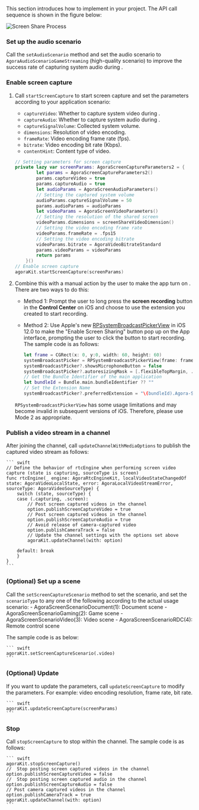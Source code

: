 <PlatformWrapper platform="ios">

This section introduces how to implement <Vg k="SCR_SHR" /> in your project. The API call sequence is shown in the figure below:

![Screen Share Process](/images/screen-sharing/tmp_screen-sharing-ios-process.jpg)

### Set up the audio scenario

Call the `setAudioScenario` method and set the audio scenario to `AgoraAudioScenarioGameStreaming` (high-quality scenario) to improve the success rate of capturing system audio during <Vg k="SCR_SHR" />.

### Enable screen capture

1. Call `startScreenCapture` to start screen capture and set the parameters according to your application scenario:

    - `captureVideo`: Whether to capture system video during <Vg k="SCR_SHR" />.
    - `captureAudio`: Whether to capture system audio during <Vg k="SCR_SHR" />.
    - `captureSignalVolume`: Collected system volume.
    - `dimensions`: Resolution of video encoding.
    - `frameRate`: Video encoding frame rate (fps).
    - `bitrate`: Video encoding bit rate (Kbps).
    - `contentHint`: Content type of <Vg k="SCR_SHR" /> video.

    ``` swift
    // Setting parameters for screen capture
    private lazy var screenParams: AgoraScreenCaptureParameters2 = {
            let params = AgoraScreenCaptureParameters2()
            params.captureVideo = true
            params.captureAudio = true
            let audioParams = AgoraScreenAudioParameters()
            // Setting the captured system volume
            audioParams.captureSignalVolume = 50
            params.audioParams = audioParams
            let videoParams = AgoraScreenVideoParameters()
            // Setting the resolution of the shared screen
            videoParams.dimensions = screenShareVideoDimension()
            // Setting the video encoding frame rate
            videoParams.frameRate = .fps15
            // Setting the video encoding bitrate
            videoParams.bitrate = AgoraVideoBitrateStandard
            params.videoParams = videoParams
            return params
        }()
    // Enable screen capture
    agoraKit.startScreenCapture(screenParams)
    ```

1. Combine this with a manual action by the user to make the app turn on <Vg k="SCR_SHR" />. There are two ways to do this:

    - Method 1: Prompt the user to long press the **screen recording** button in the **Control Center** on iOS and choose to use the extension you created to start recording.
    - Method 2: Use Apple's new [RPSystemBroadcastPickerView](https://developer.apple.com/documentation/replaykit/rpsystembroadcastpickerview) in iOS 12.0 to make the "Enable Screen Sharing" button pop up on the App interface, prompting the user to click the button to start recording. The sample code is as follows:

        ``` swift
        let frame = CGRect(x: 0, y:0, width: 60, height: 60)
        systemBroadcastPicker = RPSystemBroadcastPickerView(frame: frame)
        systemBroadcastPicker?.showsMicrophoneButton = false
        systemBroadcastPicker?.autoresizingMask = [.flexibleTopMargin, .flexibleRightMargin]
        // Get the Bundle Identifier of the main application
        let bundleId = Bundle.main.bundleIdentifier ?? ""
        // Set the Extension Name
        systemBroadcastPicker?.preferredExtension = "\(bundleId).Agora-ScreenShare-Extension"
        ```

    `RPSystemBroadcastPickerView` has some usage limitations and may become invalid in subsequent versions of iOS. Therefore, please use Mode 2 as appropriate.

### Publish a <Vg k="SCR_SHR" /> video stream in a channel

After joining the channel, call `updateChannelWithMediaOptions` to publish the captured <Vg k="SCR_SHR" /> video stream as follows:

    ``` swift
    // Define the behavior of rtcEngine when performing screen video capture (state is capturing, sourceType is screen)
    func rtcEngine(_ engine: AgoraRtcEngineKit, localVideoStateChangedOf state: AgoraVideoLocalState, error: AgoraLocalVideoStreamError, sourceType: AgoraVideoSourceType) {
        switch (state, sourceType) {
        case (.capturing, .screen):
            // Post screen captured videos in the channel
            option.publishScreenCaptureVideo = true
            // Post screen captured videos in the channel
            option.publishScreenCaptureAudio = true
            // Avoid release of camera-captured video
            option.publishCameraTrack = false
            // Update the channel settings with the options set above
            agoraKit.updateChannel(with: option)

        default: break
        }
    }
    ```

### (Optional) Set up a <Vg k="SCR_SHR" /> scene

Call the `setScreenCaptureScenario` method to set the <Vg k="SCR_SHR" /> scenario, and set the `scenarioType` to any one of the following according to the actual usage scenario:
    - AgoraScreenScenarioDocument(1): Document scene
    - AgoraScreenScenarioGaming(2): Game scene
    - AgoraScreenScenarioVideo(3): Video scene
    - AgoraScreenScenarioRDC(4): Remote control scene

The sample code is as below:

    ``` swift
    agoraKit.setScreenCaptureScenario(.video)
    ```

### (Optional) Update <Vg k="SCR_SHR" />

If you want to update the <Vg k="SCR_SHR" /> parameters, call `updateScreenCapture` to modify the parameters. For example: video encoding resolution, frame rate, bit rate.

    ``` swift
    agoraKit.updateScreenCapture(screenParams)
    ```

### Stop <Vg k="SCR_SHR" />

Call `stopScreenCapture` to stop <Vg k="SCR_SHR" /> within the channel. The sample code is as follows:

    ``` swift
    agoraKit.stopScreenCapture()
    //  Stop posting screen captured videos in the channel
    option.publishScreenCaptureVideo = false
    //  Stop posting screen captured audio in the channel
    option.publishScreenCaptureAudio = false
    // Post camera captured videos in the channel
    option.publishCameraTrack = true
    agoraKit.updateChannel(with: option)
    ```

</PlatformWrapper>